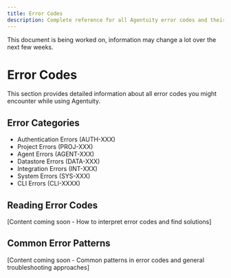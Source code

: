 ```yaml
---
title: Error Codes
description: Complete reference for all Agentuity error codes and their solutions
---
```



<Callout type="warn" title="Document Status">
  This document is being worked on, information may change a lot over the next few weeks.
</Callout>

# Error Codes

This section provides detailed information about all error codes you might encounter while using Agentuity.

## Error Categories

- Authentication Errors (AUTH-XXX)
- Project Errors (PROJ-XXX)
- Agent Errors (AGENT-XXX)
- Datastore Errors (DATA-XXX)
- Integration Errors (INT-XXX)
- System Errors (SYS-XXX)
- CLI Errors (CLI-XXXX)

## Reading Error Codes

[Content coming soon - How to interpret error codes and find solutions]

## Common Error Patterns

[Content coming soon - Common patterns in error codes and general troubleshooting approaches]    